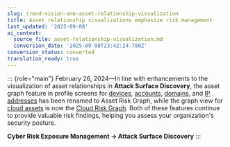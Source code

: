 ```yaml
---
slug: trend-vision-one-asset-relationship-visualization
title: Asset relationship visualizations emphasize risk management
last_updated: '2025-09-08'
ai_context:
  source_file: asset-relationship-visualization.md
  conversion_date: '2025-09-08T23:42:24.780Z'
conversion_status: converted
translation_ready: true
---
```


::: {role="main"}
February 26, 2024—In line with enhancements to the visualization of asset relationships in **Attack Surface Discovery**, the asset graph feature in profile screens for [devices](device-profile.mdx), [accounts](account-profile.mdx), [domains](domain-profile.mdx), and [IP addresses](ip-address-profile.mdx) has been renamed to Asset Risk Graph, while the graph view for [cloud assets](cloud-assets.mdx) is now the [Cloud Risk Graph](cloud-risk-graph.mdx). Both of these features continue to provide valuable risk findings, helping you assess your organization's security posture.

**Cyber Risk Exposure Management → Attack Surface Discovery**
:::
